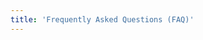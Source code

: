 ```yaml
---
title: 'Frequently Asked Questions (FAQ)'
---
```



<IconLinkCard
    icon="external"
    title="Known Issues - FAQ"
    description="This content is currently hosted on our wiki, and will be moved at a later point here."
    href="https://wiki.multitheftauto.com/wiki/Known_Issues_-_FAQ" />
